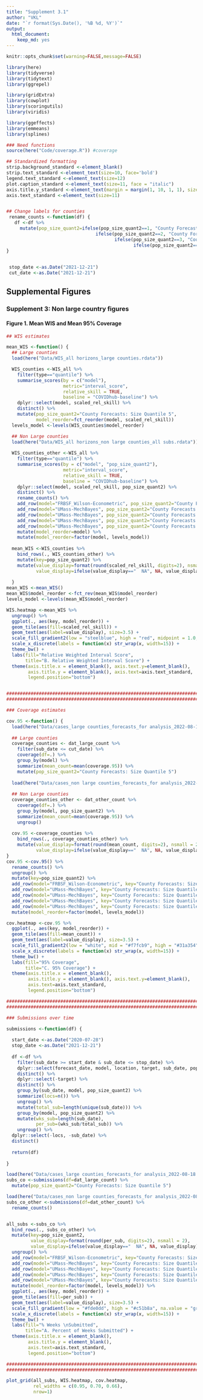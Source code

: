 ```yaml
---
title: "Supplement 3.1"
author: "VKL"
date: "`r format(Sys.Date(), '%B %d, %Y')`"
output:
  html_document:
    keep_md: yes
---
```


```r
knitr::opts_chunk$set(warning=FALSE,message=FALSE) 

library(here)
library(tidyverse)
library(tidytext)
library(ggrepel)

library(gridExtra)
library(cowplot)
library(scoringutils)
library(viridis)

library(ggeffects)
library(emmeans)
library(splines)

### Need functions
source(here("Code/coverage.R")) #coverage

## Standardized formatting
strip.background_standard <-element_blank()
strip.text_standard <-element_text(size=10, face='bold')
legend.text_standard <-element_text(size=12)
plot.caption_standard <-element_text(size=11, face = "italic")
axis.title.y_standard <-element_text(margin = margin(1, 10, 1, 1), size=12)
axis.text_standard <-element_text(size=11)


## Change labels for counties
 rename_counts <-function(df) {   
   df <-df %>%
     mutate(pop_size_quant2=ifelse(pop_size_quant2==1, "County Forecasts: Size Quantile 1",
                                 ifelse(pop_size_quant2==2, "County Forecasts: Size Quantile 2",
                                        ifelse(pop_size_quant2==3, "County Forecasts: Size Quantile 3", 
                                               ifelse(pop_size_quant2==4, "County Forecasts: Size Quantile 4", "County forecasts: Size Quantile 5")))))
}

 
 stop_date <-as.Date("2021-12-21")
 cut_date <-as.Date("2021-12-21")
```

## Supplemental Figures

### Supplement 3: Non large country figures

#### Figure 1. Mean WIS and Mean 95% Coverage

```r

## WIS estimates

mean_WIS <-function() {
  ## Large counties
  load(here("Data/WIS_all horizons_large counties.rdata"))

  WIS_counties <-WIS_all %>%
    filter(type=="quantile") %>%
    summarise_scores(by = c("model"),
                     metric="interval_score",
                     relative_skill = TRUE,
                     baseline = "COVIDhub-baseline") %>%
    dplyr::select(model, scaled_rel_skill) %>%
    distinct() %>%
    mutate(pop_size_quant2="County Forecasts: Size Quantile 5",
           model_reorder=fct_reorder(model, scaled_rel_skill))
  levels_model <-levels(WIS_counties$model_reorder)

  ## Non Large counties
  load(here("Data/WIS_all horizons_non large counties_all subs.rdata"))
  
  WIS_counties_other <-WIS_all %>%
    filter(type=="quantile") %>%
    summarise_scores(by = c("model", "pop_size_quant2"),
                     metric="interval_score",
                     relative_skill = TRUE,
                     baseline = "COVIDhub-baseline") %>%
    dplyr::select(model, scaled_rel_skill, pop_size_quant2) %>%
    distinct() %>%
    rename_counts() %>%
    add_row(model="FRBSF_Wilson-Econometric", pop_size_quant2="County Forecasts: Size Quantile 1") %>% #,
    add_row(model="UMass-MechBayes", pop_size_quant2="County Forecasts: Size Quantile 1") %>% #, 
    add_row(model="UMass-MechBayes", pop_size_quant2="County Forecasts: Size Quantile 2") %>% #, 
    add_row(model="UMass-MechBayes", pop_size_quant2="County Forecasts: Size Quantile 3") %>% #, 
    add_row(model="UMass-MechBayes", pop_size_quant2="County Forecasts: Size Quantile 4") %>% 
    mutate(model_reorder=model) %>%
    mutate(model_reorder=factor(model, levels_model)) 
  
  mean_WIS <-WIS_counties %>%
    bind_rows(., WIS_counties_other) %>%
    mutate(key=pop_size_quant2) %>%
    mutate(value_display=format(round(scaled_rel_skill, digits=2), nsmall = 2),
           value_display=ifelse(value_display=="  NA", NA, value_display)) 
  
  }
mean_WIS <-mean_WIS() 
mean_WIS$model_reorder <-fct_rev(mean_WIS$model_reorder)
levels_model <-levels(mean_WIS$model_reorder)

WIS.heatmap <-mean_WIS %>%
  ungroup() %>%
  ggplot(., aes(key, model_reorder)) +
  geom_tile(aes(fill=scaled_rel_skill)) +
  geom_text(aes(label=value_display), size=3.5) +
  scale_fill_gradient2(low = "steelblue", high = "red", midpoint = 1.0, na.value = "grey75") + 
  scale_x_discrete(labels = function(x) str_wrap(x, width=15)) +
  theme_bw() +
  labs(fill="Relative Weighted Interval Score",
       title="B. Relative Weighted Interval Score") +
  theme(axis.title.x = element_blank(), axis.text.y=element_blank(),
        axis.title.y = element_blank(), axis.text=axis.text_standard,
        legend.position="bottom")


############################################################################
############################################################################

### Coverage estimates

cov.95 <-function() {
  load(here("Data/cases_large counties_forecasts_for analysis_2022-08-18.rdata"))
  
  ## Large counties
  coverage_counties <- dat_large_count %>%
    filter(sub_date <= cut_date) %>%
    coverage(df=.) %>%
    group_by(model) %>%
    summarize(mean_count=mean(coverage.95)) %>%
    mutate(pop_size_quant2="County Forecasts: Size Quantile 5")
  
  load(here("Data/cases_non large counties_forecasts_for analysis_2022-08-18.rdata"))
  
  ## Non Large counties
  coverage_counties_other <- dat_other_count %>%
    coverage(df=.) %>%
    group_by(model, pop_size_quant2) %>%
    summarize(mean_count=mean(coverage.95)) %>%
    ungroup() 
  
  cov.95 <-coverage_counties %>%
    bind_rows(., coverage_counties_other) %>%
    mutate(value_display=format(round(mean_count, digits=2), nsmall = 2),
           value_display=ifelse(value_display=="  NA", NA, value_display))
}
cov.95 <-cov.95() %>%
  rename_counts() %>%
  ungroup() %>%
  mutate(key=pop_size_quant2) %>%
  add_row(model="FRBSF_Wilson-Econometric", key="County Forecasts: Size Quantile 1") %>% #, 
  add_row(model="UMass-MechBayes", key="County Forecasts: Size Quantile 1") %>% #, 
  add_row(model="UMass-MechBayes", key="County Forecasts: Size Quantile 2") %>% #, 
  add_row(model="UMass-MechBayes", key="County Forecasts: Size Quantile 3") %>% #, 
  add_row(model="UMass-MechBayes", key="County Forecasts: Size Quantile 4") %>%
  mutate(model_reorder=factor(model, levels_model))

cov.heatmap <-cov.95 %>%
  ggplot(., aes(key, model_reorder)) +
  geom_tile(aes(fill=mean_count)) +
  geom_text(aes(label=value_display), size=3.5) +
  scale_fill_gradient2(low = "white", mid = "#f7fcb9", high = "#31a354", midpoint = 0.75, na.value = "grey75") +
  scale_x_discrete(labels = function(x) str_wrap(x, width=15)) +
  theme_bw() +
  labs(fill="95% Coverage",
       title="C. 95% Coverage") +
  theme(axis.title.x = element_blank(), 
        axis.title.y = element_blank(), axis.text.y=element_blank(),
        axis.text=axis.text_standard,
        legend.position="bottom")

############################################################################
############################################################################

### Submissions over time

submissions <-function(df) {
  
  start_date <-as.Date("2020-07-28")
  stop_date <-as.Date("2021-12-21")
  
  df <-df %>%
    filter(sub_date >= start_date & sub_date <= stop_date) %>% 
    dplyr::select(forecast_date, model, location, target, sub_date, pop_size_quant2) %>%
    distinct() %>%
    dplyr::select(-target) %>%
    distinct() %>%
    group_by(sub_date, model, pop_size_quant2) %>%
    summarize(locs=n()) %>%
    ungroup() %>%
    mutate(total_sub=length(unique(sub_date))) %>%
    group_by(model, pop_size_quant2) %>%
    mutate(wks_sub=length(sub_date),
           per_sub=(wks_sub/total_sub)) %>%
    ungroup() %>%
  dplyr::select(-locs, -sub_date) %>%
  distinct()
  
  return(df)
  
}

load(here("Data/cases_large counties_forecasts_for analysis_2022-08-18.rdata"))
subs_co <-submissions(df=dat_large_count) %>%
  mutate(pop_size_quant2="County Forecasts: Size Quantile 5")

load(here("Data/cases_non large counties_forecasts_for analysis_2022-08-18.rdata"))
subs_co_other <-submissions(df=dat_other_count) %>%
  rename_counts()


all_subs <-subs_co %>%
  bind_rows(., subs_co_other) %>%
  mutate(key=pop_size_quant2,
         value_display=format(round(per_sub, digits=2), nsmall = 2),
         value_display=ifelse(value_display=="  NA", NA, value_display)) %>%
  ungroup() %>%
  add_row(model="FRBSF_Wilson-Econometric", key="County Forecasts: Size Quantile 1") %>%  
  add_row(model="UMass-MechBayes", key="County Forecasts: Size Quantile 1") %>% 
  add_row(model="UMass-MechBayes", key="County Forecasts: Size Quantile 2") %>% 
  add_row(model="UMass-MechBayes", key="County Forecasts: Size Quantile 3") %>% 
  add_row(model="UMass-MechBayes", key="County Forecasts: Size Quantile 4") %>%
  mutate(model_reorder=factor(model, levels_model)) %>%
  ggplot(., aes(key, model_reorder)) +
  geom_tile(aes(fill=per_sub)) +
  geom_text(aes(label=value_display), size=3.5) +
  scale_fill_gradient(low = "#fde0dd", high = "#c51b8a", na.value = "grey75") + 
  scale_x_discrete(labels = function(x) str_wrap(x, width=15)) +
  theme_bw() +
  labs(fill="% Weeks \nSubmitted",
       title="A. Percent of Weeks Submitted") +
  theme(axis.title.x = element_blank(),   
        axis.title.y = element_blank(), 
        axis.text=axis.text_standard,
        legend.position="bottom")

############################################################################
############################################################################

plot_grid(all_subs, WIS.heatmap, cov.heatmap,
          rel_widths = c(0.95, 0.70, 0.66),
          nrow=1) 

```


